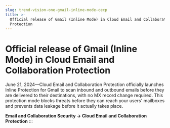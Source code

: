 ```yaml
---
slug: trend-vision-one-gmail-inline-mode-cecp
title: >-
  Official release of Gmail (Inline Mode) in Cloud Email and Collaboration
  Protection
---
```

# Official release of Gmail (Inline Mode) in Cloud Email and Collaboration Protection

June 21, 2024—Cloud Email and Collaboration Protection officially launches Inline Protection for Gmail to scan inbound and outbound emails before they are delivered to their destinations, with no MX record change required. This protection mode blocks threats before they can reach your users' mailboxes and prevents data leakage before it actually takes place.

**Email and Collaboration Security → Cloud Email and Collaboration Protection**
:::
